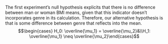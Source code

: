The first experiment's null hypothesis explicits that there is no difference between man or woman BMI means, given that this indicator doesn't incorporates genre in its calculation. Therefore, our alternative hypothesis is that is some difference between genre that reflects into the mean.
$$\begin{cases} H_0: \overline{\mu_1} = \overline{\mu_2}&\\H_1: \overline{\mu_1} \neq \overline{\mu_2}\end{cases}$$